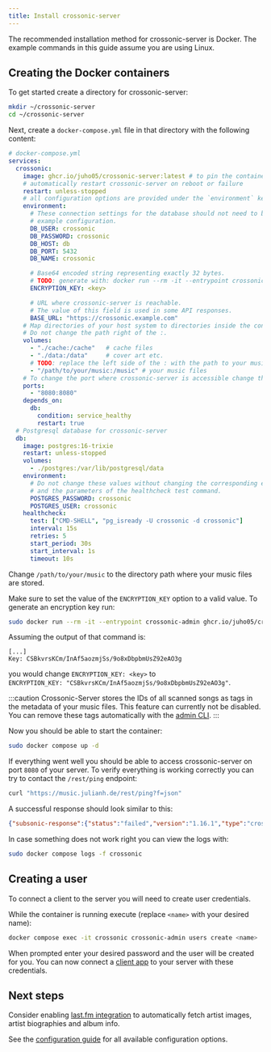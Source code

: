 ```yaml
---
title: Install crossonic-server
---
```


The recommended installation method for crossonic-server is Docker. The example commands in this guide assume you are using Linux.

## Creating the Docker containers

To get started create a directory for crossonic-server:
```bash
mkdir ~/crossonic-server
cd ~/crossonic-server
```

Next, create a `docker-compose.yml` file in that directory with the following content:
```yml
# docker-compose.yml
services:
  crossonic:
    image: ghcr.io/juho05/crossonic-server:latest # to pin the container to a specific version replace `latest` with e.g. `v0.0.7`
    # automatically restart crossonic-server on reboot or failure
    restart: unless-stopped
    # all configuration options are provided under the `environment` key
    environment:
      # These connection settings for the database should not need to be changed if you are using this
      # example configuration.
      DB_USER: crossonic
      DB_PASSWORD: crossonic
      DB_HOST: db
      DB_PORT: 5432
      DB_NAME: crossonic

      # Base64 encoded string representing exactly 32 bytes.
      # TODO: generate with: docker run --rm -it --entrypoint crossonic-admin ghcr.io/juho05/crossonic-server gen-encryption-key
      ENCRYPTION_KEY: <key>

      # URL where crossonic-server is reachable.
      # The value of this field is used in some API responses.
      BASE_URL: "https://crossonic.example.com"
    # Map directories of your host system to directories inside the container.
    # Do not change the path right of the :.
    volumes:
      - "./cache:/cache"   # cache files
      - "./data:/data"     # cover art etc.
      # TODO: replace the left side of the : with the path to your music directory
      - "/path/to/your/music:/music" # your music files
    # To change the port where crossonic-server is accessible change the LEFT number and KEEP the right number as 8080.
    ports:
      - "8080:8080"
    depends_on:
      db:
        condition: service_healthy
        restart: true
  # Postgresql database for crossonic-server
  db:
    image: postgres:16-trixie
    restart: unless-stopped
    volumes:
      - ./postgres:/var/lib/postgresql/data
    environment:
      # Do not change these values without changing the corresponding environment variables for crossonic-server
      # and the parameters of the healthcheck test command.
      POSTGRES_PASSWORD: crossonic
      POSTGRES_USER: crossonic
    healthcheck:
      test: ["CMD-SHELL", "pg_isready -U crossonic -d crossonic"]
      interval: 15s
      retries: 5
      start_period: 30s
      start_interval: 1s
      timeout: 10s
```

Change `/path/to/your/music` to the directory path where your music files are stored.

Make sure to set the value of the `ENCRYPTION_KEY` option to a valid value. To generate an encryption key run:
```bash
sudo docker run --rm -it --entrypoint crossonic-admin ghcr.io/juho05/crossonic-server gen-encryption-key
```

Assuming the output of that command is:
```
[...]
Key: CSBkvrsKCm/InAf5aozmjSs/9o8xDbpbmUsZ92eAO3g
```
you would change `ENCRYPTION_KEY: <key>` to\
`ENCRYPTION_KEY: "CSBkvrsKCm/InAf5aozmjSs/9o8xDbpbmUsZ92eAO3g"`.

:::caution
Crossonic-Server stores the IDs of all scanned songs as tags in the metadata of your music files.
This feature can currently not be disabled. You can remove these tags automatically with the [admin CLI](/server/admin#remove-crossonic_id-tags).
:::

Now you should be able to start the container:
```bash
sudo docker compose up -d
```

If everything went well you should be able to access crossonic-server on port `8080` of your server.
To verify everything is working correctly you can try to contact the `/rest/ping` endpoint:
```bash
curl "https://music.julianh.de/rest/ping?f=json"
```

A successful response should look similar to this:
```json
{"subsonic-response":{"status":"failed","version":"1.16.1","type":"crossonic-server","serverVersion":"dev","openSubsonic":true,"crossonic":true,"crossonicVersion":"0.3.0","error":{"code":10,"message":"missing parameter 'v'"}}}
```

In case something does not work right you can view the logs with:
```bash
sudo docker compose logs -f crossonic
```

## Creating a user

To connect a client to the server you will need to create user credentials.

While the container is running execute (replace `<name>` with your desired name):
```bash
docker compose exec -it crossonic crossonic-admin users create <name>
```

When prompted enter your desired password and the user will be created for you. You can now
connect a [client app](/app) to your server with these credentials.

## Next steps

Consider enabling [last.fm integration](/server/configuration/lastfm) to automatically fetch artist images, artist biographies and album info.

See the [configuration guide](/server/configuration) for all available configuration options.